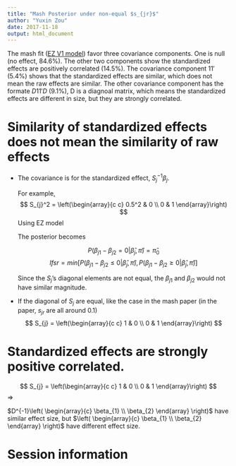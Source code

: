 ```yaml
---
title: "Mash Posterior under non-equal $s_{jr}$"
author: "Yuxin Zou"
date: 2017-11-18
output: html_document
---
```


The mash fit ([EZ V1 model](Immune_Data_Mash_V1_EZ_Result.html)) favor three covariance components. One is null (no effect, 84.6%). The other two components show the standardized effects are positively correlated (14.5%). The covariance component $11'$ (5.4%) shows that the standardized effects are similar, which does not mean the raw effects are similar. The other covariance component has the formate $D11'D$ (9.1%), D is a diagnoal matrix, which means the standardized effects are different in size, but they are strongly correlated.

# Similarity of standardized effects does not mean the similarity of raw effects
* The covariance is for the standardized effect, $S_{j}^{-1}\beta_{j}$.
	
	For example,
	$$
	S_{j}^2 = \left(\begin{array}{c c}
	0.5^2 & 0 \\
	0 & 1
	\end{array}\right)
	$$
	Using EZ model
	
	\begin{align*}
	\left(\begin{array}{c}
	\hat{\beta}_{j1}/0.5 \\
	\hat{\beta}_{j2}
	\end{array}\right) | \left(\begin{array}{c}
	\beta_{j1}\\
	\beta_{j2}
	\end{array}\right) &\sim N\left(\left(\begin{array}{c}
	\beta_{j1} \\
	\beta_{j2}
	\end{array}\right), S_{j}^2 \right) \\
	\left(\begin{array}{c}
	\beta_{j1}/0.5 \\
	\beta_{j2}
	\end{array}\right) | \hat{\pi} &\sim \hat{\pi}_{0} \delta_{0} + \hat{\pi}_{1} N(0,\left(\begin{array}{c c}
	1 & 1 \\
	1 & 1
	\end{array}\right))
	\end{align*}
	
	The posterior becomes
	\begin{align*}
	\left(\begin{array}{c}
	\beta_{j1}/0.5\\
	\beta_{j2}
	\end{array}\right) | \left(\begin{array}{c}
	\hat{\beta}_{j1} \\
	\hat{\beta}_{j2}
	\end{array}\right) &\propto \hat{\pi}_{0} \delta_{0} + \hat{\pi}_{1} N\left( \left(\begin{array}{c}
	\mu_{j1} \\
	\mu_{j2}
	\end{array}\right),c \left(\begin{array}{c c}
	1 & 1 \\
	1 & 1
	\end{array}\right) \right) \\
	&= \hat{\pi}_{0} \delta_{0} + \hat{\pi}_{1} N\left( c \left(\begin{array}{c c}
	1 & 1 \\
	1 & 1
	\end{array}\right) \left(\begin{array}{c}
	4\hat{\beta}_{j1} \\
	\hat{\beta}_{j2}
	\end{array}\right) , c \left(\begin{array}{c c}
	1 & 1 \\
	1 & 1
	\end{array}\right) \right) \\
	&= \hat{\pi}_{0} \delta_{0} + \hat{\pi}_{1} N\left( c \left(\begin{array}{c}
	4\hat{\beta}_{j1} + \hat{\beta}_{j2} \\ 
	4\hat{\beta}_{j1} + \hat{\beta}_{j2}
	\end{array}\right) , c \left(\begin{array}{c c}
	1 & 1 \\
	1 & 1
	\end{array}\right) \right) \\
	\left(\begin{array}{c}
	\beta_{j1}\\
	\beta_{j2}
	\end{array}\right) | \left(\begin{array}{c}
	\hat{\beta}_{j1} \\
	\hat{\beta}_{j2}
	\end{array}\right) &\propto \hat{\pi}_{0} \delta_{0} + \hat{\pi}_{1} N\left( \left(\begin{array}{c}
	0.5 \mu_{j1} \\
	\mu_{j2}
	\end{array}\right), c \left(\begin{array}{c c}
	0.5^2 & 0.5 \\
	0.5 & 1
	\end{array}\right) \right) \\
	&= \hat{\pi}_{0} \delta_{0} + \hat{\pi}_{1} N\left( c \left(\begin{array}{c}
	2\hat{\beta}_{j1} + 0.5 \hat{\beta}_{j2} \\ 
	4\hat{\beta}_{j1} + \hat{\beta}_{j2}
	\end{array}\right) , c \left(\begin{array}{c c}
	0.5^2 & 0.5 \\
	0.5 & 1
	\end{array}\right) \right) \\
	\beta_{j1} - \beta_{j2}|\left(\begin{array}{c}
	\hat{\beta}_{j1} \\
	\hat{\beta}_{j2}
	\end{array}\right) &\propto \hat{\pi}_{0} \delta_{0} + \hat{\pi}_{1} N\left(-2\hat{\beta}_{j1}-0.5\hat{\beta}_{j2}, 0.25\right)
	\end{align*}
	
	$$
	P(\beta_{j1}-\beta_{j2} = 0|\hat{\beta}_{j}, \hat{\pi}) = \hat{\pi}_{0}
  $$
	$$
	lfsr = min\left[P(\beta_{j1}-\beta_{j2} \leq 0|\hat{\beta}_{j}, \hat{\pi}), P(\beta_{j1}-\beta_{j2} \geq 0|\hat{\beta}_{j}, \hat{\pi})\right]
	$$
	
	Since the $S_{j}$'s diagonal elements are not equal, the $\beta_{j1}$ and $\beta_{j2}$ would not have similar magnitude.
	
* If the diagonal of $S_{j}$ are equal, like the case in the mash paper (in the paper, $s_{jr}$ are all around 0.1)
	$$
	S_{j} = \left(\begin{array}{c c}
	1 & 0 \\
	0 & 1
	\end{array}\right)
	$$
	
	\begin{align*}
	\left(\begin{array}{c}
	\hat{\beta}_{j1} \\
	\hat{\beta}_{j2}
	\end{array}\right) | \left(\begin{array}{c}
	\beta_{j1}\\
	\beta_{j2}
	\end{array}\right) &\sim N\left(\left(\begin{array}{c}
	\beta_{j1} \\
	\beta_{j2}
	\end{array}\right), S_{j}\right) \\
	\left(\begin{array}{c}
	\beta_{j1} \\
	\beta_{j2}
	\end{array}\right) | \hat{\pi} &\sim \hat{\pi}_{0} \delta_{0} + \hat{\pi}_{1} N(0,\left(\begin{array}{c c}
	1 & 1 \\
	1 & 1
	\end{array}\right)) \\
	\left(\begin{array}{c}
	\beta_{j1}\\
	\beta_{j2}
	\end{array}\right) | \left(\begin{array}{c}
	\hat{\beta}_{j1} \\
	\hat{\beta}_{j2}
	\end{array}\right) &\propto \hat{\pi}_{0} \delta_{0} + \hat{\pi}_{1} N\left( \left(\begin{array}{c}
	\mu_{j1} \\
	\mu_{j2}
	\end{array}\right), \left(\begin{array}{c c}
	1 & 1 \\
	1 & 1
	\end{array}\right) \left(\begin{array}{c c}
	2 & 1 \\
	1 & 2
	\end{array}\right)^{-1} \right) \\
	&= \hat{\pi}_{0} \delta_{0} + \hat{\pi}_{1} N\left( c \left(\begin{array}{c c}
	\hat{\beta}_{j1} +  \hat{\beta}_{j2} \\
	\hat{\beta}_{j1} +  \hat{\beta}_{j2}
	\end{array}\right), c \left(\begin{array}{c c}
	1 & 1 \\
	1 & 1
	\end{array}\right) \right) \\
	\beta_{j1} - \beta_{j2}|\left(\begin{array}{c}
	\hat{\beta}_{j1} \\
	\hat{\beta}_{j2}
	\end{array}\right) &\propto \hat{\pi}_{0} \delta_{0} + \hat{\pi}_{1} N\left(0, 0\right)
	\end{align*}

# Standardized effects are strongly positive correlated.

$$
S_{j} = \left(\begin{array}{c c}
1 & 0 \\
0 & 1
\end{array}\right)
$$
\begin{align*}
\left(\begin{array}{c}
\hat{\beta}_{j1} \\
\hat{\beta}_{j2}
\end{array}\right) | \left(\begin{array}{c}
\beta_{j1}\\
\beta_{j2}
\end{array}\right) &\sim N\left(\left(\begin{array}{c}
\beta_{j1} \\
\beta_{j2}
\end{array}\right), S_{j}\right) \\
\left(\begin{array}{c}
\beta_{j1} \\
\beta_{j2}
\end{array}\right) | \hat{\pi} &\sim \hat{\pi}_{0} \delta_{0} + \hat{\pi}_{1} N(0,D\left(\begin{array}{c c}
1 & 1 \\
1 & 1
\end{array}\right)D)
\end{align*}
$\Rightarrow$
\begin{align*}
D^{-1} \left(\begin{array}{c}
\hat{\beta}_{j1} \\
\hat{\beta}_{j2}
\end{array}\right) | \left(\begin{array}{c}
\beta_{j1}\\
\beta_{j2}
\end{array}\right) &\sim N\left(D^{-1}\left(\begin{array}{c}
\beta_{j1} \\
\beta_{j2}
\end{array}\right), D^{-1}S_{j}D^{-1}\right) \\
D^{-1} \left(\begin{array}{c}
\beta_{j1} \\
\beta_{j2}
\end{array}\right) | \hat{\pi} &\sim \hat{\pi}_{0} \delta_{0} + \hat{\pi}_{1} N(0,\left(\begin{array}{c c}
1 & 1 \\
1 & 1
\end{array}\right))
\end{align*}

\begin{align*}
D^{-1} \left(\begin{array}{c}
\beta_{j1}\\
\beta_{j2}
\end{array}\right) | \left(\begin{array}{c}
\hat{\beta}_{j1} \\
\hat{\beta}_{j2}
\end{array}\right) &\propto \hat{\pi}_{0} \delta_{0} + \hat{\pi}_{1} N\left( \left(\begin{array}{c}
\mu_{j1} \\
\mu_{j2}
\end{array}\right), c \left(\begin{array}{c c}
1 & 1 \\
1 & 1
\end{array}\right) \right) \\
&= \hat{\pi}_{0} \delta_{0} + \hat{\pi}_{1} N\left( c \left(\begin{array}{c c}
1 & 1 \\
1 & 1
\end{array}\right) D \left( \begin{array}{c}
\beta_{1} \\
\beta_{2} \end{array} \right), c \left( \begin{array}{c c}
1 & 1 \\
1 & 1
\end{array}\right) \right) \\
\left(\begin{array}{c}
\beta_{j1}\\
\beta_{j2}
\end{array}\right) | \left(\begin{array}{c}
\hat{\beta}_{j1} \\
\hat{\beta}_{j2}
\end{array}\right) &\propto \hat{\pi}_{0} \delta_{0} + \hat{\pi}_{1} N\left( c D \left(\begin{array}{c c}
1 & 1 \\
1 & 1
\end{array}\right) D \left( \begin{array}{c}
\beta_{1} \\
\beta_{2} \end{array} \right), c D\left( \begin{array}{c c}
1 & 1 \\
1 & 1
\end{array}\right)D \right)
\end{align*}

$D^{-1}\left( \begin{array}{c} \beta_{1} \\ \beta_{2} \end{array} \right)$ have similar effect size, but $\left( \begin{array}{c} \beta_{1} \\ \beta_{2} \end{array} \right)$ have different effect size. 

# Session information

<!-- Insert the session information into the document -->
```r
```

